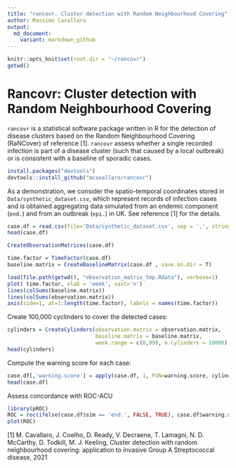 ```yaml
---
title: "rancovr. Cluster detection with Random Neighbourhood Covering"
author: Massimo Cavallaro
output:
  md_document:
    variant: markdown_github
---
```


```r
knitr::opts_knit$set(root.dir = "~/rancovr")
getwd()
```

# Rancovr: Cluster detection with Random Neighbourhood Covering

`rancovr` is a statistical software package written in R for the detection of disease clusters
based on the  Random Neighbourhood Covering (RaNCover) of reference [1].
`rancovr` assess whether a single recorded infection is part of a disease cluster (such that caused by a local outbreak)
or is consistent with a baseline of sporadic cases.


```r
install.packages("devtools")
devtools::install_github("mcavallaro/rancovr")
```

As a demonstration, we consider the spatio-temporal coordinates stored in `Data/synthetic_dataset.csv`,
which represent records of infection cases and is obtained aggregating data simulated from an endemic component (`end.`) and
from an outbreak (`epi.`) in UK. See reference [1] for the details.

```r
case.df = read.csv(file='Data/synthetic_dataset.csv', sep = ',', stringsAsFactors = F)
head(case.df)
```


```r
CreateObservationMatrices(case.df)
```

```r
time.factor = TimeFactor(case.df)
baseline.matrix = CreateBaselineMatrix(case.df , save.on.dir = T)
```

```r
load(file.path(getwd(), "observation_matrix_tmp.Rdata"), verbose=1)
plot( time.factor, xlab = 'week', xaxt='n')
lines(colSums(baseline.matrix))
lines(colSums(observation.matrix))
axis(side=1, at=1:length(time.factor), labels = names(time.factor))
```


Create  100,000 cyclinders to cover the detected cases:

```r
cylinders = CreateCylinders(observation.matrix = observation.matrix,
                            baseline.matrix = baseline.matrix,
                            week.range = c(0,99), n.cylinders = 10000)
head(cylinders)
```


Compute the warning score for each case:
```r
case.df[,'warning.score'] = apply(case.df, 1, FUN=warning.score, cylinders)
head(case.df)
```

Assess concordance with ROC-ACU
```r
library(pROC)
ROC = roc(ifelse(case.df$sim == 'end.', FALSE, TRUE), case.df$warning.score)
plot(ROC)
```

[1] M. Cavallaro, J. Coelho, D. Ready, V. Decraene, T. Lamagni, N. D. McCarthy, D. Todkill, M. J. Keeling,
Cluster detection with random neighbourhood covering: application to invasive Group A Streptococcal disease, 2021


